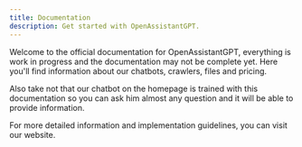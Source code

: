 ```yaml
---
title: Documentation
description: Get started with OpenAssistantGPT.
---
```


Welcome to the official documentation for OpenAssistantGPT, everything is work in progress and the documentation may not be complete yet. Here you'll find information about our chatbots, crawlers, files and pricing.

Also take not that our chatbot on the homepage is trained with this documentation so you can ask him almost any question and it will be able to provide information.

For more detailed information and implementation guidelines, you can visit our website.
